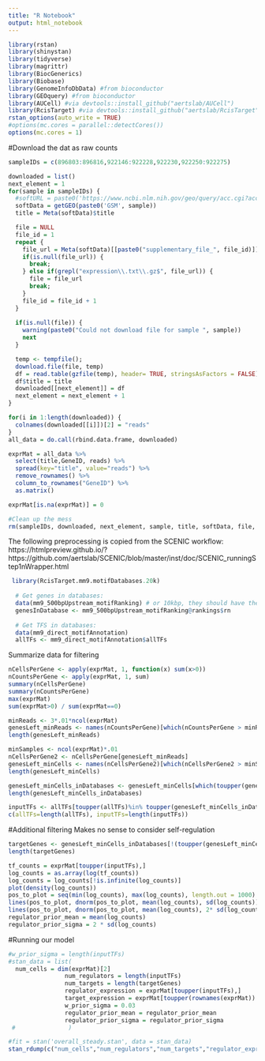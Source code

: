 ```yaml
---
title: "R Notebook"
output: html_notebook
---
```


```r
library(rstan)
library(shinystan)
library(tidyverse)
library(magrittr)
library(BiocGenerics)
library(Biobase)
library(GenomeInfoDbData) #from bioconductor
library(GEOquery) #from bioconductor
library(AUCell) #via devtools::install_github("aertslab/AUCell")
library(RcisTarget) #via devtools::install_github("aertslab/RcisTarget")
rstan_options(auto_write = TRUE)
#options(mc.cores = parallel::detectCores())
options(mc.cores = 1)

```

#Download the dat as raw counts
```r
sampleIDs = c(896803:896816,922146:922228,922230,922250:922275)

downloaded = list()
next_element = 1
for(sample in sampleIDs) {
  #softURL = paste0('https://www.ncbi.nlm.nih.gov/geo/query/acc.cgi?acc=GSM',sample,'&targ=self&form=text&view=quick')
  softData = getGEO(paste0('GSM', sample))
  title = Meta(softData)$title

  file = NULL
  file_id = 1
  repeat {
    file_url = Meta(softData)[[paste0("supplementary_file_", file_id)]]
    if(is.null(file_url)) {
      break;
    } else if(grepl("expression\\.txt\\.gz$", file_url)) {
      file = file_url
      break;
    }
    file_id = file_id + 1
  }
  
  if(is.null(file)) {
    warning(paste0("Could not download file for sample ", sample))
    next
  }

  temp <- tempfile();
  download.file(file, temp)
  df = read.table(gzfile(temp), header= TRUE, stringsAsFactors = FALSE)
  df$title = title
  downloaded[[next_element]] = df
  next_element = next_element + 1
}

for(i in 1:length(downloaded)) {
  colnames(downloaded[[i]])[2] = "reads"
}
all_data = do.call(rbind.data.frame, downloaded)

exprMat = all_data %>% 
  select(title,GeneID, reads) %>%
  spread(key="title", value="reads") %>%
  remove_rownames() %>%
  column_to_rownames("GeneID") %>%
  as.matrix()

exprMat[is.na(exprMat)] = 0

#Clean up the mess
rm(sampleIDs, downloaded, next_element, sample, title, softData, file, file_id, file_url, temp, df, i)
```

The following preprocessing is copied from the SCENIC workflow: https://htmlpreview.github.io/?https://github.com/aertslab/SCENIC/blob/master/inst/doc/SCENIC_runningStep1nWrapper.html


```r
 library(RcisTarget.mm9.motifDatabases.20k)
  
  # Get genes in databases:
  data(mm9_500bpUpstream_motifRanking) # or 10kbp, they should have the same genes
  genesInDatabase <- mm9_500bpUpstream_motifRanking@rankings$rn
  
  # Get TFS in databases:
  data(mm9_direct_motifAnnotation)
  allTFs <- mm9_direct_motifAnnotation$allTFs
```

Summarize data for filtering

```r
nCellsPerGene <- apply(exprMat, 1, function(x) sum(x>0))
nCountsPerGene <- apply(exprMat, 1, sum)
summary(nCellsPerGene)
summary(nCountsPerGene)
max(exprMat)
sum(exprMat>0) / sum(exprMat==0)
```

```r
minReads <- 3*.01*ncol(exprMat)
genesLeft_minReads <- names(nCountsPerGene)[which(nCountsPerGene > minReads)]
length(genesLeft_minReads)

minSamples <- ncol(exprMat)*.01
nCellsPerGene2 <- nCellsPerGene[genesLeft_minReads]
genesLeft_minCells <- names(nCellsPerGene2)[which(nCellsPerGene2 > minSamples)]
length(genesLeft_minCells)

genesLeft_minCells_inDatabases <- genesLeft_minCells[which(toupper(genesLeft_minCells) %in% toupper(genesInDatabase))]
length(genesLeft_minCells_inDatabases)
```


```r
inputTFs <- allTFs[toupper(allTFs)%in% toupper(genesLeft_minCells_inDatabases)]
c(allTFs=length(allTFs), inputTFs=length(inputTFs))
```
#Additional filtering
Makes no sense to consider self-regulation
```r
targetGenes <- genesLeft_minCells_inDatabases[!(toupper(genesLeft_minCells_inDatabases) %in% toupper(allTFs))]
length(targetGenes)
```

```r
tf_counts = exprMat[toupper(inputTFs),]
log_counts = as.array(log(tf_counts))
log_counts = log_counts[!is.infinite(log_counts)]
plot(density(log_counts))
pos_to_plot = seq(min(log_counts), max(log_counts), length.out = 1000)
lines(pos_to_plot, dnorm(pos_to_plot, mean(log_counts), sd(log_counts)), col = "blue") 
lines(pos_to_plot, dnorm(pos_to_plot, mean(log_counts), 2* sd(log_counts)), col = "orange") 
regulator_prior_mean = mean(log_counts)
regulator_prior_sigma = 2 * sd(log_counts)
```


#Running our model
```r
#w_prior_sigma = length(inputTFs)
#stan_data = list(
  num_cells = dim(exprMat)[2]
                num_regulators = length(inputTFs)
                num_targets = length(targetGenes)
                regulator_expression = exprMat[toupper(inputTFs),]
                target_expression = exprMat[toupper(rownames(exprMat)) %in% toupper(targetGenes),]
                w_prior_sigma = 0.03
                regulator_prior_mean = regulator_prior_mean
                regulator_prior_sigma = regulator_prior_sigma
 #               )  

#fit = stan('overall_steady.stan', data = stan_data)
stan_rdump(c("num_cells","num_regulators","num_targets","regulator_expression","target_expression","w_prior_sigma","regulator_prior_sigma","regulator_prior_mean"), 'unversioned-data/gse36552_stan_input')

```


